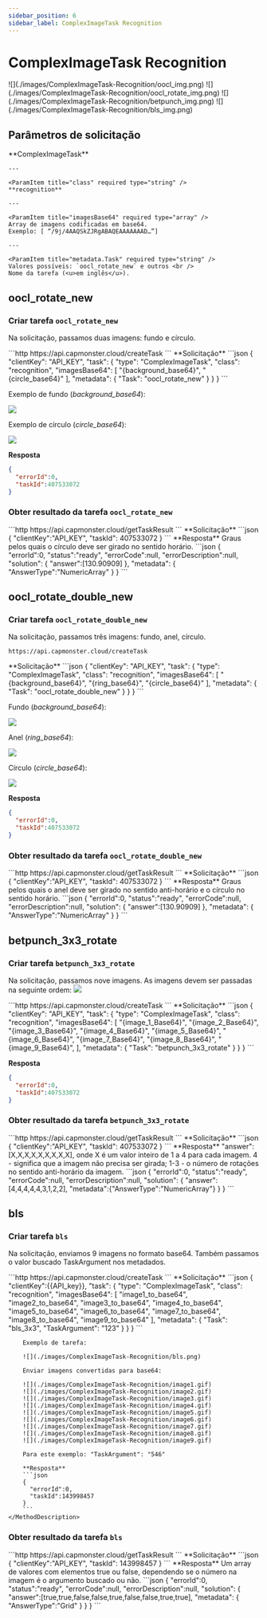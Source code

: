 ```yaml
---
sidebar_position: 6
sidebar_label: ComplexImageTask Recognition
---
```




# ComplexImageTask Recognition

<TaskImageWrapper>
  <TaskImageBlock link="/pt-BR/docs/captchas/ComplexImageTask-Recognition#oocl_rotate_new">
    <TaskImage>
      ![](./images/ComplexImageTask-Recognition/oocl_img.png)
    </TaskImage>
    <TaskImageText title="Oocl_rotate_new" price={0.3} />
  </TaskImageBlock>
  <TaskImageBlock link="/pt-BR/docs/captchas/ComplexImageTask-Recognition#oocl_rotate_double_new">
    <TaskImage>
      ![](./images/ComplexImageTask-Recognition/oocl_rotate_img.png)
    </TaskImage>
    <TaskImageText title="Oocl_rotate_double_new" price={0.3} />
  </TaskImageBlock>
  <TaskImageBlock link="/pt-BR/docs/captchas/ComplexImageTask-Recognition#betpunch_3x3_rotate">
    <TaskImage>
      ![](./images/ComplexImageTask-Recognition/betpunch_img.png)
    </TaskImage>
    <TaskImageText title="Betpunch_3x3_rotate request" price={0.3} />
  </TaskImageBlock>
  <TaskImageBlock link="/pt-BR/docs/captchas/ComplexImageTask-Recognition#bls">
    <TaskImage>
      ![](./images/ComplexImageTask-Recognition/bls_img.png)
    </TaskImage>
    <TaskImageText title="Bls" price={0.12} />
  </TaskImageBlock>
</TaskImageWrapper>

## Parâmetros de solicitação
<TabItem value="proxyless" label="ComplexImageTask (sem proxy)" default className="bordered-panel">
    <ParamItem title="type" required type="string" />
    **ComplexImageTask**

    ---

    <ParamItem title="class" required type="string" />
    **recognition**

    ---

    <ParamItem title="imagesBase64" required type="array" />
    Array de imagens codificadas em base64.
    Exemplo: [ “/9j/4AAQSkZJRgABAQEAAAAAAAD…”]

    ---

    <ParamItem title="metadata.Task" required type="string" />
    Valores possíveis: `oocl_rotate_new` e outros <br />
    Nome da tarefa (<u>em inglês</u>).

  </TabItem>

## oocl_rotate_new
### Criar tarefa `oocl_rotate_new`

<PriceBlockWrap>
  <PriceBlock title="ComplexImageTask" name="complexImage"/>
</PriceBlockWrap>

Na solicitação, passamos duas imagens: fundo e círculo.

<TabItem value="proxyless" label="RecaptchaV2TaskProxyless (sem proxy)" default className="method-panel">
<MethodItem>
  ```http
  https://api.capmonster.cloud/createTask
  ```
</MethodItem>
<MethodDescription>
**Solicitação**
```json
{
    "clientKey": "API_KEY",
    "task": {
        "type": "ComplexImageTask",
        "class": "recognition",
        "imagesBase64": [
			"{background_base64}",
			"{circle_base64}"
		],
        "metadata": {
            "Task": "oocl_rotate_new"
        }
    }
}
```

Exemplo de fundo (*background_base64*):

![](./images/ComplexImageTask-Recognition/ex1.png)

Exemplo de círculo (*circle_base64*):

![](./images/ComplexImageTask-Recognition/ex2.png)

**Resposta**
```json
{
  "errorId":0,
  "taskId":407533072
}
```

</MethodDescription>
</TabItem>


### Obter resultado da tarefa `oocl_rotate_new`

<TabItem value="proxyless" label="GeeTestTaskProxyless (sem proxy)" default className="method-panel-full">
    <MethodItem>
```http
https://api.capmonster.cloud/getTaskResult
```
    </MethodItem>
    <MethodDescription>
**Solicitação**
```json
{
  "clientKey":"API_KEY",
  "taskId": 407533072
}
```
**Resposta**
Graus pelos quais o círculo deve ser girado no sentido horário.
```json
{
  "errorId":0,
  "status":"ready",
  "errorCode":null,
  "errorDescription":null,
  "solution": {
      "answer":[130.90909]
  },
   "metadata": {
      "AnswerType":"NumericArray"
  }
}
```
  </MethodDescription>
  </TabItem>

## oocl_rotate_double_new
### Criar tarefa `oocl_rotate_double_new`

<PriceBlockWrap>
  <PriceBlock title="ComplexImageTask" name="complexImage"/>
</PriceBlockWrap>

Na solicitação, passamos três imagens: fundo, anel, círculo.
<TabItem value="proxyless" label="ComplexImageTask (sem proxy)" default className="method-panel">
<MethodItem>
  ```http
  https://api.capmonster.cloud/createTask
  ```
</MethodItem>
<MethodDescription>
**Solicitação**
```json
{ 
    "clientKey": "API_KEY",
    "task": {
        "type": "ComplexImageTask",
        "class": "recognition",
        "imagesBase64": [
			"{background_base64}",
			"{ring_base64}",
			"{circle_base64}"
		],
        "metadata": {
            "Task": "oocl_rotate_double_new"
        }
    }
}
```

Fundo (*background_base64*):

![](./images/ComplexImageTask-Recognition/ex3.png)

Anel (*ring_base64*):

![](./images/ComplexImageTask-Recognition/ex4.png)

Círculo (*circle_base64*):

![](./images/ComplexImageTask-Recognition/ex5.png)

**Resposta**
```json
{
  "errorId":0,
  "taskId":407533072
}
```

</MethodDescription>
</TabItem>


### Obter resultado da tarefa `oocl_rotate_double_new`

<TabItem value="proxyless" label="ComplexImageTask (sem proxy)" default className="method-panel-full">
    <MethodItem>
```http
https://api.capmonster.cloud/getTaskResult
```
    </MethodItem>
    <MethodDescription>
**Solicitação**
```json
{
  "clientKey":"API_KEY",
  "taskId": 407533072
}
```
**Resposta**
Graus pelos quais o anel deve ser girado no sentido anti-horário e o círculo no sentido horário.
```json
{
  "errorId":0,
  "status":"ready",
  "errorCode":null,
  "errorDescription":null,
  "solution": {
      "answer":[130.90909]
  },
   "metadata": {
      "AnswerType":"NumericArray"
  }
}
```

  </MethodDescription>
  </TabItem>

## betpunch_3x3_rotate
### Criar tarefa `betpunch_3x3_rotate`

<PriceBlockWrap>
  <PriceBlock title="ComplexImageTask" name="complexImage"/>
</PriceBlockWrap>

Na solicitação, passamos nove imagens. As imagens devem ser passadas na seguinte ordem:
![](./images/ComplexImageTask-Recognition/betpunch_3x3_rotate_example.png)

<TabItem value="proxyless" label="ComplexImageTask (sem proxy)" default className="method-panel">
<MethodItem>
  ```http
  https://api.capmonster.cloud/createTask
  ```
</MethodItem>
<MethodDescription>
**Solicitação**
```json
{ 
    "clientKey": "API_KEY",
    "task": {
        "type": "ComplexImageTask",
        "class": "recognition",
        "imagesBase64": [
			"{image_1_Base64}",
			"{image_2_Base64}",
			"{image_3_Base64}",
			"{image_4_Base64}",
			"{image_5_Base64}",
			"{image_6_Base64}",
			"{image_7_Base64}",
			"{image_8_Base64}",
			"{image_9_Base64}",
		],
        "metadata": {
            "Task": "betpunch_3x3_rotate"
        }
    }
}
```

**Resposta**
```json
{
  "errorId":0,
  "taskId":407533072
}
```

</MethodDescription>
</TabItem>


### Obter resultado da tarefa `betpunch_3x3_rotate`

<TabItem value="proxyless" label="ComplexImageTask (sem proxy)" default className="method-panel-full">
    <MethodItem>
```http
https://api.capmonster.cloud/getTaskResult
```
    </MethodItem>
    <MethodDescription>
**Solicitação**
```json
{
  "clientKey":"API_KEY",
  "taskId": 407533072
}
```
**Resposta**
"answer":[X,X,X,X,X,X,X,X,X], onde X é um valor inteiro de 1 a 4 para cada imagem. 4 - significa que a imagem não precisa ser girada; 1-3 - o número de rotações no sentido anti-horário da imagem.
```json
{
	"errorId":0,
	"status":"ready",
	"errorCode":null,
	"errorDescription":null,
	"solution":
	{
		"answer":[4,4,4,4,4,3,1,2,2],
		"metadata":{"AnswerType":"NumericArray"}
	}
}
```

  </MethodDescription>
  </TabItem>
  
## bls
### Criar tarefa `bls`

<PriceBlockWrap>
  <PriceBlock title="Bls" name="bls"/>
</PriceBlockWrap>

Na solicitação, enviamos 9 imagens no formato base64.
Também passamos o valor buscado TaskArgument nos metadados.

<TabItem value="proxyless" label="ComplexImageTask (without proxy)" default className="method-panel">
	<MethodItem>
		```http
		https://api.capmonster.cloud/createTask
		```
	</MethodItem>
	<MethodDescription>
		**Solicitação**
		```json
		{
			"clientKey":{{API_key}},
			"task": 
			{
				"type": "ComplexImageTask",
				"class": "recognition",
				"imagesBase64": [
					"image1_to_base64",
					"image2_to_base64",
					"image3_to_base64",
					"image4_to_base64",
					"image5_to_base64",
					"image6_to_base64",
					"image7_to_base64",
					"image8_to_base64",
					"image9_to_base64"
				],
				"metadata": {
					"Task": "bls_3x3",
					"TaskArgument": "123"
				}
			}
		}
		```

		Exemplo de tarefa:

		![](./images/ComplexImageTask-Recognition/bls.png)

		Enviar imagens convertidas para base64:
		
		![](./images/ComplexImageTask-Recognition/image1.gif)
		![](./images/ComplexImageTask-Recognition/image2.gif)
		![](./images/ComplexImageTask-Recognition/image3.gif)
		![](./images/ComplexImageTask-Recognition/image4.gif)
		![](./images/ComplexImageTask-Recognition/image5.gif)
		![](./images/ComplexImageTask-Recognition/image6.gif)
		![](./images/ComplexImageTask-Recognition/image7.gif)
		![](./images/ComplexImageTask-Recognition/image8.gif)
		![](./images/ComplexImageTask-Recognition/image9.gif)
		
		Para este exemplo: "TaskArgument": "546"

		**Resposta**
		```json
		{
		  "errorId":0,
		  "taskId":143998457
		}
		```
	</MethodDescription>
</TabItem>

### Obter resultado da tarefa `bls`
<TabItem value="proxyless" label="ComplexImageTask (without proxy)" default className="method-panel-full">
	<MethodItem>
		```http
		https://api.capmonster.cloud/getTaskResult
		```
	</MethodItem>
	<MethodDescription>
		**Solicitação**
		```json
		{
		  "clientKey":"API_KEY",
		  "taskId": 143998457
		}
		```
		**Resposta**
		Um array de valores com elementos true ou false, dependendo se o número na imagem é o argumento buscado ou não. 
		```json
		{
		  "errorId":0,
		  "status":"ready",
		  "errorCode":null,
		  "errorDescription":null,
		  "solution": {
			"answer":[true,true,false,false,true,false,false,true,true],
			"metadata": {
			  "AnswerType":"Grid"
			}
		  }
		}
		```
	</MethodDescription>
</TabItem>